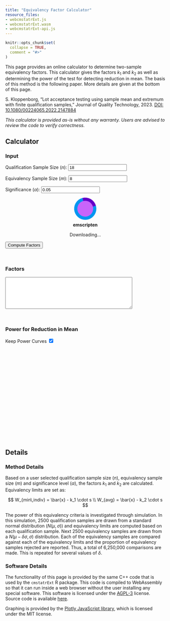 ```yaml
---
title: "Equivalency Factor Calculator"
resource_files:
- webcmstatrExt.js
- webcmstatrExt.wasm
- webcmstatrExt-api.js
---
```


```r
knitr::opts_chunk$set(
  collapse = TRUE,
  comment = "#>"
)
```

This page provides an online calculator to determine two-sample equivalency
factors. This calculator gives the factors $k_1$ and $k_2$ as well as
determining the power of the test for detecting reduction in mean.
The basis of this method is the following paper. More details are given
at the bottom of this page.

S. Kloppenborg, "Lot acceptance testing using sample mean and extremum with finite qualification samples," Journal of Quality Technology, 2023.
[DOI: 10.1080/00224065.2022.2147884](https://doi.org/10.1080/00224065.2022.2147884)

*This calculator is provided as-is without any warranty. Users are advised
to review the code to verify correctness.*

## Calculator
### Input
<style>
  .emscripten { padding-right: 0; margin-left: auto; margin-right: auto; display: block; }
  textarea.emscripten { font-family: monospace; width: 80%; }
  div.emscripten { text-align: center; }
  div.emscripten_border { border: 1px solid black; }
  /* the canvas *must not* have any border or padding, or mouse coords will be wrong */
  canvas.emscripten { border: 0px none; background-color: black; }

  .spinner {
    height: 50px;
    width: 50px;
    margin: 0px auto;
    -webkit-animation: rotation .8s linear infinite;
    -moz-animation: rotation .8s linear infinite;
    -o-animation: rotation .8s linear infinite;
    animation: rotation 0.8s linear infinite;
    border-left: 10px solid rgb(0,150,240);
    border-right: 10px solid rgb(0,150,240);
    border-bottom: 10px solid rgb(0,150,240);
    border-top: 10px solid rgb(100,0,200);
    border-radius: 100%;
    background-color: rgb(200,100,250);
  }
  @-webkit-keyframes rotation {
    from {-webkit-transform: rotate(0deg);}
    to {-webkit-transform: rotate(360deg);}
  }
  @-moz-keyframes rotation {
    from {-moz-transform: rotate(0deg);}
    to {-moz-transform: rotate(360deg);}
  }
  @-o-keyframes rotation {
    from {-o-transform: rotate(0deg);}
    to {-o-transform: rotate(360deg);}
  }
  @keyframes rotation {
    from {transform: rotate(0deg);}
    to {transform: rotate(360deg);}
  }

</style>
<script src="https://cdn.plot.ly/plotly-2.17.1.min.js"></script>

<label for="int-n">Qualification Sample Size ($n$):</label>
<input type="number" id="int-n" min="3" value="18" step="1" required 
  onchange="this.value = Math.max(3, parseInt(this.value));" /><br />

<label for="int-m">Equivalency Sample Size ($m$):</label>
<input type="number" id="int-m" min="3" value="8" step="1" required
  onchange="this.value = Math.max(3, parseInt(this.value));" /><br />

<label for="double-alpha">Significance ($\alpha$):</label>
<input type="number" id="double-alpha"
  value="0.05" step="0.01" required
  onchange="this.value = Math.max(0.0001, Math.min(0.5, parseFloat(this.value)));" /><br />

<figure style="overflow:visible;" id="spinner"><div class="spinner"></div><center style="margin-top:0.5em"><strong>emscripten</strong></center></figure>
<div class="emscripten" id="status">Downloading...</div>
<div class="emscripten">
  <progress value="0" max="100" id="progress" hidden=1></progress>  
</div>
<script type='text/javascript'>
  var statusElement = document.getElementById('status');
  var progressElement = document.getElementById('progress');
  var spinnerElement = document.getElementById('spinner');

  var Module = {
    preRun: [],
    postRun: [],
    print: (function() {})(),
    canvas: (function() {})(),
    setStatus: function(text) {
      if (!Module.setStatus.last) Module.setStatus.last = { time: Date.now(), text: '' };
      if (text === Module.setStatus.last.text) return;
      var m = text.match(/([^(]+)\((\d+(\.\d+)?)\/(\d+)\)/);
      var now = Date.now();
      if (m && now - Module.setStatus.last.time < 30) return; // if this is a progress update, skip it if too soon
      Module.setStatus.last.time = now;
      Module.setStatus.last.text = text;
      if (m) {
        text = m[1];
        progressElement.value = parseInt(m[2])*100;
        progressElement.max = parseInt(m[4])*100;
        progressElement.hidden = false;
        spinnerElement.hidden = false;
      } else {
        progressElement.value = null;
        progressElement.max = null;
        progressElement.hidden = true;
        if (!text) spinnerElement.hidden = true;
      }
      statusElement.innerHTML = text;
    },
    totalDependencies: 0,
    monitorRunDependencies: function(left) {
      this.totalDependencies = Math.max(this.totalDependencies, left);
      Module.setStatus(left ? 'Preparing... (' + (this.totalDependencies-left) + '/' + this.totalDependencies + ')' : 'All downloads complete.');
    }
  };
  Module.setStatus('Downloading...');
  window.onerror = function() {
    Module.setStatus('Exception thrown, see JavaScript console');
    spinnerElement.style.display = 'none';
    Module.setStatus = function(text) {
      if (text) console.error('[post-exception status] ' + text);
    };
  };
</script>
<script src=webcmstatrExt.js async></script>
<script src="webcmstatrExt-api.js"></script>

<button id="compute-factors">Compute Factors</button><br />

### Factors

<textarea id="output" readonly style="width: 400px; height: 100px;"></textarea>
<br />

### Power for Reduction in Mean

<label for="keep-power">Keep Power Curves</label>
<input type="checkbox" id="keep-power" checked="true" />
<br />
<div id="power-plot" style="width:600px;height:300px;"></div>

<script type='text/javascript'>
  document.getElementById("int-n").addEventListener("input",
    (e) => validateSampleSize(e.target));
  document.getElementById("int-m").addEventListener("input",
    (e) => validateSampleSize(e.target));
  document.getElementById("double-alpha").addEventListener("input",
    (e) => validateSignificance(e.target));

  let power_curves = [];
  
  document.getElementById("compute-factors").addEventListener("click", async () => {
    let k1 = 0.;
    let k2 = 0.;
    const outArea = document.getElementById("output");
    const iN = validateSampleSize(document.getElementById("int-n"));
    const iM = validateSampleSize(document.getElementById("int-m"));
    const fA = validateSignificance(document.getElementById("double-alpha"));

    outArea.value = "";
    if(iN === "invalid" || iM === "invalid" || fA === "invalid") {
      console.log("Invalid input");
      return;
    }

    Module.setStatus("Calculating factors... (1/2)");

    // run the rest asyncronously
    setTimeout(function () {
      const factor_result = k_equiv_two_sample(Module, iN, iM, fA);
      k1 = factor_result.k1;
      k2 = factor_result.k2;

      outArea.value =
        `Factors for: alpha = ${fA}, n = ${iN}, m = ${iM}\nk1 = ${k1.toFixed(4)}\nk2 = ${k2.toFixed(4)}`;

      const power_result = power_mean(Module, iN, iM, k1, k2);

      var trace1 = {
        x: power_result.power_x,
        y: power_result.power_y,
        type: 'lines+markers',
        name: `n=${iN}, m=${iM}, alpha=${fA}`
      };
      
      const keep_power_elm = document.getElementById("keep-power");
      if(keep_power_elm.checked !== true) {
        power_curves = [];
      }
      power_curves.push(trace1);
      var layout = {
        xaxis: {
          title: 'Reduction in Mean (x SD)'
        },
        yaxis: {
          title: 'Rejection Rate'
        }
      };
      Plotly.newPlot('power-plot', power_curves, layout);

      Module.setStatus("");
    },
    0);
  });
</script>


## Details {.tabset}
### Method Details
Based on a user selected qualification sample size ($n$), equivalency
sample size ($m$) and significance level ($\alpha$), the factors
$k_1$ and $k_2$ are calculated. Equivalency limits are set as:

$$
W_{min\,indiv} = \bar{x} - k_1 \cdot s \\
W_{avg} = \bar{x} - k_2 \cdot s
$$

The power of this equivalency criteria is investigated through simulation.
In this simulation, 2500 qualification samples are drawn from a standard
normal distribution ($N(\mu, \sigma)$) and equivalency limits are computed
based on each qualification sample.
Next 2500 equivalency samples are drawn from a
$N(\mu-\delta\sigma, \sigma)$ distribution.
Each of the equivalency samples are compared against each of the equivalency
limits and the proportion of equivalency samples rejected are reported.
Thus, a total of 6,250,000 comparisons are made. This is repeated for several
values of $\delta$. 

### Software Details
The functionality of this page is provided by the same C++ code that is used
by the `cmstatrExt` R package. This code is compiled to WebAssembly so that
it can run inside a web browser without the user installing any special
software. This software is licensed under the
[AGPL-3](https://www.r-project.org/Licenses/AGPL-3) license.
Source code is available [here](https://github.com/cmstatr/cmstatrExt).

Graphing is provided by the
[Plotly JavaScript library](https://plotly.com/javascript/), which is
licensed under the MIT license.


